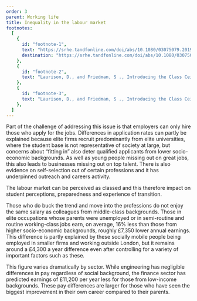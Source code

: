```yaml
---
order: 3
parent: Working life
title: Inequality in the labour market
footnotes:
  [
    {
      id: "footnote-1",
      text: "https://srhe.tandfonline.com/doi/abs/10.1080/03075079.2019.1702014?needAccess=true",
      destination: "https://srhe.tandfonline.com/doi/abs/10.1080/03075079.2019.1702014?needAccess=true ",
    },
    {
      id: "footnote-2",
      text: "Laurison, D., and Friedman, S ., Introducing the Class Ceiling: Social Mobility and Britain’s Elite Occupations, 2015",
    },
    {
      id: "footnote-3",
      text: "Laurison, D., and Friedman, S ., Introducing the Class Ceiling: Social Mobility and Britain’s Elite Occupations, 2015",
    },
  ]
---
```


<div>

  Part of the challenge of addressing this issue is that employers can only hire
  those who apply for the jobs. Differences in application rates can partly be
  explained because elite firms recruit predominantly from elite universities,
  where the student base is not representative of society at large, but concerns
  about “fitting in” also deter qualified applicants from lower socio-economic
  backgrounds. As well as young people missing out on great jobs, this also
  leads to businesses missing out on top talent. There is also evidence on
  self-selection out of certain professions and it has underpinned outreach and
  careers activity.

  The labour market can be perceived as classed and this therefore impact on
  student perceptions, preparedness and experience of transition.<FootnoteLink text="1"/>

</div>

<ResearchImage imageName="inequality-in-labour-market.jpg" />

Those who do buck the trend and move into the professions do not enjoy the same
salary as colleagues from middle-class backgrounds. Those in elite occupations
whose parents were unemployed or in semi-routine and routine working-class jobs
earn, on average, 16% less than those from higher socio-economic backgrounds,
roughly £7,350 lower annual earnings. This difference is partly explained by
these socially mobile people being employed in smaller firms and working outside
London, but it remains around a £4,300 a year difference even after controlling
for a variety of important factors such as these.<FootnoteLink text="2"/>

This figure varies dramatically by sector. While engineering has negligible
differences in pay regardless of social background, the finance sector has
predicted earnings of £11,200 per year less for those from low-income
backgrounds. These pay differences are larger for those who have seen the
biggest improvement in their own career compared to their parents.<FootnoteLink text="3"/>
